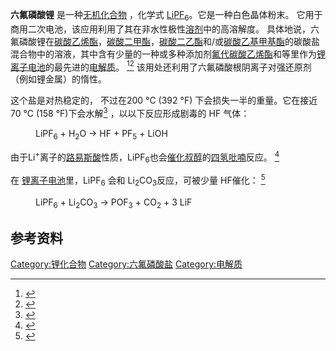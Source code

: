 {{chembox
| Verifiedfields = changed
| Watchedfields = changed
| verifiedrevid = 470454337
| ImageFile =lithium hexafluorophosphate.png
| ImageSize =180px
| IUPACName =lithium hexafluorophosphate
| OtherNames =
|Section1={{Chembox Identifiers
| ChemSpiderID_Ref = {{chemspidercite|correct|chemspider}}
| ChemSpiderID = 146939
| InChI = 1/F6P.Li/c1-7(2,3,4,5)6;/q-1;+1
| InChIKey = AXPLOJNSKRXQPA-UHFFFAOYAJ
| SMILES = [Li+].F[P-](F)(F)(F)(F)F
| StdInChI_Ref = {{stdinchicite|correct|chemspider}}
| StdInChI = 1S/F6P.Li/c1-7(2,3,4,5)6;/q-1;+1
| StdInChIKey_Ref = {{stdinchicite|correct|chemspider}}
| StdInChIKey = AXPLOJNSKRXQPA-UHFFFAOYSA-N
| CASNo =21324-40-3
| CASNo_Ref = {{cascite|correct|CAS}}
| PubChem = 23688915
}}
|Section2={{Chembox Properties
| Formula = LiPF<sub>6</sub>
| MolarMass = 151.905 g/mol
| Appearance = 白色固体
| Density = 1.5 g/cm<sup>3</sup>
| MeltingPtC = 200
| BoilingPt =
| Solubility = 可溶
  }}
|Section3={{Chembox Hazards
| GHSPictograms = {{GHS corrosion}}
| GHSSignalWord = '''DANGER'''
| HPhrases = {{H-phrases|314}}
| PPhrases = {{P-phrases|280|310|305+351+338}}
| ExternalSDS = [http://www.convachem.com/product/strImg/msds/21324-40-3.pdf External MSDS]
| FlashPt = 不可燃
  }}
|Section4={{Chembox Related
| OtherCations = [[六氟磷酸钠|六氟磷酸钠]]<br/>[[六氟磷酸钾|六氟磷酸钾]]<br/>[[六氟磷酸铵|六氟磷酸铵]]
| OtherAnions = [[四氟硼酸锂|四氟硼酸锂]]
  }}
}}

'''六氟磷酸锂''' 是一种[[无机化合物|无机化合物]] ，化学式 [[锂|Li]][[六氟磷酸盐|PF<sub>6</sub>]]。它是一种白色晶体粉末。 它用于商用二次电池，该应用利用了其在非水性极性[[溶剂|溶剂]]中的高溶解度。 具体地说，六氟磷酸锂在[[碳酸乙烯酯|碳酸乙烯酯]]，[[碳酸二甲酯|碳酸二甲酯]]，[[碳酸二乙酯|碳酸二乙酯]]和/或[[碳酸乙基甲基酯|碳酸乙基甲基酯]]的碳酸盐混合物中的溶液，其中含有少量的一种或多种添加剂[[氟代碳酸乙烯酯|氟代碳酸乙烯酯]]和{{le|碳酸亚乙烯酯|Vinylene carbonate}}等里作为[[锂离子电池|锂离子电池]]的最先进的[[电解质|电解质]]。 <ref>{{cite journal|last1=Goodenough|first1=John B.|last2=Kim|first2=Youngsik|title=Challenges for Rechargeable Li Batteries|journal=Chemistry of Materials|date=9 February 2010|volume=22|issue=3|pages=587–603|doi=10.1021/cm901452z}}</ref><ref name="QianHu2019">{{cite journal|last1=Qian|first1=Yunxian|last2=Hu|first2=Shiguang|last3=Zou|first3=Xianshuai|last4=Deng|first4=Zhaohui|last5=Xu|first5=Yuqun|last6=Cao|first6=Zongze|last7=Kang|first7=Yuanyuan|last8=Deng|first8=Yuanfu|last9=Shi|first9=Qiao|last10=Xu|first10=Kang|last11=Deng|first11=Yonghong|title=How electrolyte additives work in Li-ion batteries|journal=Energy Storage Materials|volume=20|year=2019|pages=208–215|issn=24058297|doi=10.1016/j.ensm.2018.11.015}}</ref> 该用处还利用了六氟磷酸根阴离子对强还原剂（例如锂金属）的惰性。

这个盐是对热稳定的， 不过在200 °C (392 °F) 下会损失一半的重量。它在接近70 °C (158 °F)下会水解<ref>{{cite journal|last1=Xu|first1=Kang|title=Nonaqueous Liquid Electrolytes for Lithium-Based Rechargeable Batteries|journal=Chemical Reviews|date=October 2004|volume=104|issue=10|pages=4303–4418|doi=10.1021/cr030203g|pmid=15669157|url=https://semanticscholar.org/paper/ba223d6006a7fcd52823f5c864a3307fa3d11c37|access-date=2020-09-20|archive-date=2021-03-02|archive-url=https://web.archive.org/web/20210302091838/https://www.semanticscholar.org/paper/Nonaqueous-liquid-electrolytes-for-lithium-based-Xu/ba223d6006a7fcd52823f5c864a3307fa3d11c37}}</ref> ，以以下反应形成剧毒的 HF 气体：
:LiPF<sub>6</sub>  +  H<sub>2</sub>O   →    HF  +  PF<sub>5</sub>  +  LiOH

由于Li<sup>+</sup>离子的[[路易斯酸|路易斯酸]]性质，LiPF<sub>6</sub>也会[[催化|催化]][[叔醇|叔醇]]的[[四氢吡喃|四氢吡喃]]反应。 <ref>{{cite journal | doi = 10.1055/s-2004-829550 | title = Lithium Hexafluorophosphate-Catalyzed Efficient Tetrahydropyranylation of Tertiary Alcohols under Mild Reaction Conditions | year = 2004 |author1=Nao Hamada|author2=Sato Tsuneo  | journal = Synlett | pages = 1802–1804 | issue = 10}}</ref>

在 [[锂离子电池|锂离子电池]]里，LiPF<sub>6</sub> 会和 Li<sub>2</sub>CO<sub>3</sub>反应，可被少量 HF催化： <ref name="BiWang2016">{{cite journal|last1=Bi|first1=Yujing|last2=Wang|first2=Tao|last3=Liu|first3=Meng|last4=Du|first4=Rui|last5=Yang|first5=Wenchao|last6=Liu|first6=Zixuan|last7=Peng|first7=Zhe|last8=Liu|first8=Yang|last9=Wang|first9=Deyu|last10=Sun|first10=Xueliang|title=Stability of Li2CO3 in cathode of lithium ion battery and its influence on electrochemical performance|journal=RSC Advances|volume=6|issue=23|year=2016|pages=19233–19237|issn=2046-2069|doi=10.1039/C6RA00648E}}</ref>

:LiPF<sub>6</sub>  +  Li<sub>2</sub>CO<sub>3</sub>   →    POF<sub>3</sub> + CO<sub>2</sub> + 3 LiF

==参考资料==
<references/>

{{锂化合物}}
{{六氟磷酸盐}}

[[Category:锂化合物|Category:锂化合物]]
[[Category:六氟磷酸盐|Category:六氟磷酸盐]]
[[Category:电解质|Category:电解质]]